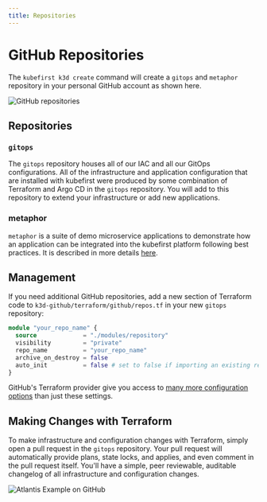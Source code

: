 ```yaml
---
title: Repositories
---
```


# GitHub Repositories

The `kubefirst k3d create` command will create a `gitops` and `metaphor` repository in your personal GitHub account as shown here.

![GitHub repositories](../../../img/common/github/repositories.png)

## Repositories

### `gitops`

The `gitops` repository houses all of our IAC and all our GitOps configurations. All of the infrastructure and application configuration that are installed with kubefirst were produced by some combination of Terraform and Argo CD in the `gitops` repository. You will add to this repository to extend your infrastructure or add new applications.

### metaphor

`metaphor` is a suite of demo microservice applications to demonstrate how an application can be integrated into the kubefirst platform following best practices. It is described in more details [here](../../../explore/metaphor.md).

## Management

If you need additional GitHub repositories, add a new section of Terraform code to `k3d-github/terraform/github/repos.tf` in your new `gitops` repository:

```terraform
module "your_repo_name" {
  source             = "./modules/repository"
  visibility         = "private"
  repo_name          = "your_repo_name"
  archive_on_destroy = false
  auto_init          = false # set to false if importing an existing repository
}
```

GitHub's Terraform provider give you access to [many more configuration options](https://registry.terraform.io/providers/integrations/github/latest/docs) than just these settings.

## Making Changes with Terraform

To make infrastructure and configuration changes with Terraform, simply open a pull request in the `gitops` repository. Your pull request will automatically provide plans, state locks, and applies, and even comment in the pull request itself. You'll have a simple, peer reviewable, auditable changelog of all infrastructure and configuration changes.

![Atlantis Example on GitHub](../../../img/common/github/atlantis.png)